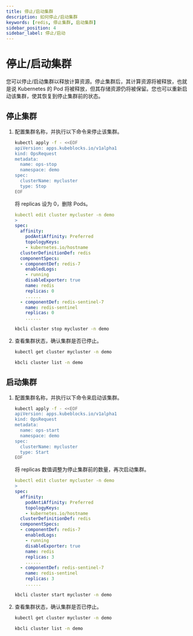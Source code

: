 ```yaml
---
title: 停止/启动集群
description: 如何停止/启动集群
keywords: [redis, 停止集群, 启动集群]
sidebar_position: 4
sidebar_label: 停止/启动
---
```



# 停止/启动集群

您可以停止/启动集群以释放计算资源。停止集群后，其计算资源将被释放，也就是说 Kubernetes 的 Pod 将被释放，但其存储资源仍将被保留。您也可以重新启动该集群，使其恢复到停止集群前的状态。

## 停止集群

1. 配置集群名称，并执行以下命令来停止该集群。

    <Tabs>

    <TabItem value="OpsRequest" label="OpsRequest" default>

    ```bash
    kubectl apply -f - <<EOF
    apiVersion: apps.kubeblocks.io/v1alpha1
    kind: OpsRequest
    metadata:
      name: ops-stop
      namespace: demo
    spec:
      clusterName: mycluster
      type: Stop
    EOF
    ```

    </TabItem>

    <TabItem value="编辑集群 YAML 文件" label="编辑集群 YAML 文件">

    将 replicas 设为 0，删除 Pods。

    ```yaml
    kubectl edit cluster mycluster -n demo
    >
    spec:
      affinity:
        podAntiAffinity: Preferred
        topologyKeys:
        - kubernetes.io/hostname
      clusterDefinitionDef: redis
      componentSpecs:
      - componentDef: redis-7
        enabledLogs:
        - running
        disableExporter: true
        name: redis
        replicas: 0
        ......
      - componentDef: redis-sentinel-7
        name: redis-sentinel
        replicas: 0
        ......
    ```

    </TabItem>

    <TabItem value="kbcli" label="kbcli">

    ```bash
    kbcli cluster stop mycluster -n demo
    ```

    </TabItem>

    </Tabs>

2. 查看集群状态，确认集群是否已停止。

    <Tabs>

    <TabItem value="kubectl" label="kubectl" default>

    ```bash
    kubectl get cluster mycluster -n demo
    ```

    </TabItem>

    <TabItem value="kbcli" label="kbcli">

    ```bash
    kbcli cluster list -n demo
    ```

    </TabItem>

    </Tabs>

## 启动集群

1. 配置集群名称，并执行以下命令来启动该集群。

    <Tabs>

    <TabItem value="OpsRequest" label="OpsRequest" default>

    ```bash
    kubectl apply -f - <<EOF
    apiVersion: apps.kubeblocks.io/v1alpha1
    kind: OpsRequest
    metadata:
      name: ops-start
      namespace: demo
    spec:
      clusterName: mycluster
      type: Start
    EOF
    ```

    </TabItem>

    <TabItem value="编辑集群 YAML 文件" label="编辑集群 YAML 文件">

    将 replicas 数值调整为停止集群前的数量，再次启动集群。

    ```yaml
    kubectl edit cluster mycluster -n demo
    >
    spec:
      affinity:
        podAntiAffinity: Preferred
        topologyKeys:
        - kubernetes.io/hostname
      clusterDefinitionDef: redis
      componentSpecs:
      - componentDef: redis-7
        enabledLogs:
        - running
        disableExporter: true
        name: redis
        replicas: 3
        ......
      - componentDef: redis-sentinel-7
        name: redis-sentinel
        replicas: 3
        ......
    ```

    </TabItem>

    <TabItem value="kbcli" label="kbcli">

    ```bash
    kbcli cluster start mycluster -n demo
    ```

    </TabItem>

    </Tabs>

2. 查看集群状态，确认集群是否已停止。

    <Tabs>

    <TabItem value="kubectl" label="kubectl" default>

    ```bash
    kubectl get cluster mycluster -n demo
    ```

    </TabItem>

    <TabItem value="kbcli" label="kbcli">

    ```bash
    kbcli cluster list -n demo
    ```

    </TabItem>

    </Tabs>
